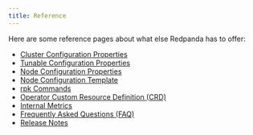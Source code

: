 ```yaml
---
title: Reference
---
```


<head>
    <meta name="title" content="Reference | Redpanda Docs"/>
    <meta name="description" content="Reference index page."/>
</head>

Here are some reference pages about what else Redpanda has to offer:

- [Cluster Configuration Properties](./cluster-properties)
- [Tunable Configuration Properties](./tunable-properties)
- [Node Configuration Properties](./node-properties)
- [Node Configuration Template](./node-configuration-sample)
- [rpk Commands](./rpk-commands)
- [Operator Custom Resource Definition (CRD)](https://doc.crds.dev/github.com/vectorizedio/redpanda)
- [Internal Metrics ](./monitoring-vectorized)
- [Frequently Asked Questions (FAQ)](./rpk-commands)
- [Release Notes](https://github.com/redpanda-data/redpanda/releases)
